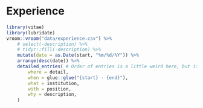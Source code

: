 
# Experience

```{r Experience}
library(vitae)
library(lubridate)
vroom::vroom("data/experience.csv") %>%
    # select(-description) %>%
    # tidyr::fill(-description) %>%
    mutate(date = as.Date(start, "%m/%d/%Y")) %>%
    arrange(desc(date)) %>%
    detailed_entries( # Order of entries is a little weird here, but it looks good
        where = detail,
        when = glue::glue("{start} - {end}"),
        what = institution,
        with = position,
        why = description,
    )
```
